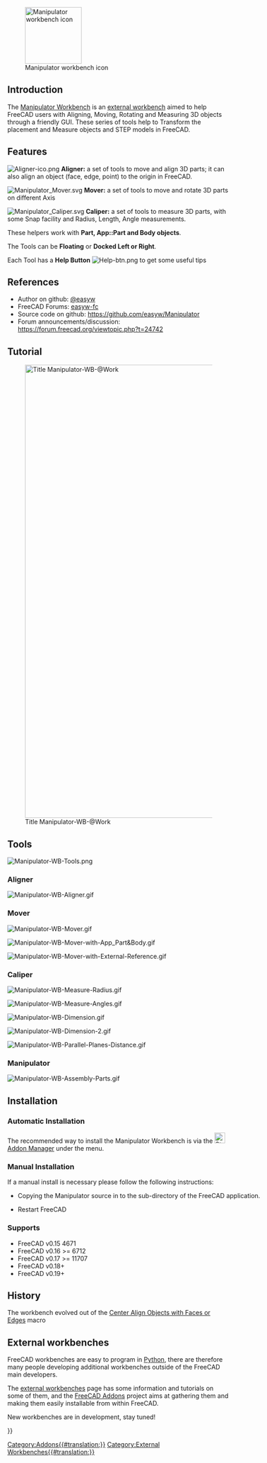 <languages/>
<translate>

<!--T:53-->
[[Image:Manipulator_workbench_icon.svg|thumb|128px|Manipulator workbench icon]]

==Introduction== <!--T:1-->

</translate>
{{TOCright}}
<translate>

<!--T:3-->
The [[Manipulator_Workbench|Manipulator Workbench]] is an [[External_workbenches|external workbench]] aimed to help FreeCAD users with Aligning, Moving, Rotating and Measuring 3D objects through a friendly GUI. These series of tools help to Transform the placement and Measure objects and STEP models in FreeCAD.

==Features== <!--T:4-->

<!--T:5-->
[[File:Aligner-ico.png]] '''Aligner:''' a set of tools to move and align 3D parts; it can also align an object (face, edge, point) to the origin in FreeCAD.

<!--T:6-->
[[File:Manipulator_Mover.svg]] '''Mover:'''  a set of tools to move and rotate 3D parts on different Axis

<!--T:7-->
[[File:Manipulator_Caliper.svg]] '''Caliper:''' a set of tools to measure 3D parts, with some Snap facility and Radius, Length, Angle measurements. 

<!--T:8-->
These helpers work with '''Part, App::Part and Body objects'''.

<!--T:9-->
The Tools can be '''Floating''' or '''Docked Left or Right'''.

<!--T:10-->
Each Tool has a '''Help Button''' [[File:Help-btn.png]] to get some useful tips

==References== <!--T:11-->

<!--T:54-->
* Author on github: [https://github.com/easyw @easyw]
* FreeCAD Forums: [https://forum.freecad.org/memberlist.php?mode=viewprofile&u=6387 easyw-fc]
* Source code on github: https://github.com/easyw/Manipulator
* Forum announcements/discussion: https://forum.freecad.org/viewtopic.php?t=24742

== Tutorial == <!--T:12-->

<!--T:27-->
[[Image:Manipulator-WB-@Work.png|1024px|link=https://youtu.be/owGzsd1fyZc|alt=Manipulator-WB-@Work|Title Manipulator-WB-@Work]]

<!--T:28-->
{{Caption|YouTube Tutorial [https://youtu.be/owGzsd1fyZc Manipulator WorkBench @Work]}}


==Tools== <!--T:13-->

<!--T:14-->
[[Image:Manipulator-WB-Tools.png]]
{{Caption|Above: Manipulator workbench dialog. For a more detailed description see [https://github.com/easyw/Manipulator/blob/master/README.md README.md] on Github.}}


=== Aligner === <!--T:15-->
</translate>
[[Image:Manipulator-WB-Aligner.gif]]
<translate>
<!--T:38-->
{{Caption|Aligner: set of tools to move and align 3D parts; it can also align an object (face, edge, point) to the origin in FreeCAD}}

=== Mover === <!--T:16-->
</translate>
[[Image:Manipulator-WB-Mover.gif]]
<translate>
<!--T:39-->
{{Caption|Mover: set of tools to move and rotate 3D parts on different Axis}}

</translate>
[[Image:Manipulator-WB-Mover-with-App_Part&Body.gif]]
<translate>
<!--T:40-->
{{Caption|Mover: Using App:Part and Body}}

</translate>
[[Image:Manipulator-WB-Mover-with-External-Reference.gif]]
<translate>
<!--T:41-->
{{Caption|Mover: with External Reference}}


=== Caliper === <!--T:17-->
</translate>
[[Image:Manipulator-WB-Measure-Radius.gif]]
<translate>
<!--T:42-->
{{Caption|Caliper: measuring Radius}}

</translate>
[[Image:Manipulator-WB-Measure-Angles.gif]]
<translate>
<!--T:43-->
{{Caption|Caliper: measuring Angles}}

</translate>
[[Image:Manipulator-WB-Dimension.gif]]
<translate>
<!--T:45-->
{{Caption|Caliper: measuring Dimensions}}

</translate>
[[Image:Manipulator-WB-Dimension-2.gif]]
<translate>
<!--T:46-->
{{Caption|Caliper: measuring Dimensions (cont.)}}

</translate>
[[Image:Manipulator-WB-Parallel-Planes-Distance.gif]]
<translate>
<!--T:47-->
{{Caption|Caliper: parallel planes distance}}


=== Manipulator === <!--T:18-->

</translate>
[[Image:Manipulator-WB-Assembly-Parts.gif]]
<translate>

==Installation== <!--T:19-->

===Automatic Installation=== <!--T:20-->

<!--T:21-->
The recommended way to install the Manipulator Workbench is via the [[Image:Std_AddonMgr.svg|24px|link=Std_AddonMgr]] [[Std_AddonMgr|Addon Manager]] under the {{MenuCommand|Tools → Addon Manager}} menu.

<!--T:55-->
<div class="mw-collapsible mw-collapsed toccolours" style="width:600px">

===Manual Installation=== <!--T:22-->

<!--T:48-->
If a manual install is necessary please follow the following instructions: 

<!--T:49-->
<div class="mw-collapsible-content">

<!--T:23-->
* Copying the Manipulator source in to the {{FileName|Mod}} sub-directory of the FreeCAD application.

<!--T:50-->
{{Code|code=
cd ~/.FreeCAD/Mod 
git clone https://github.com/easyw/Manipulator Manipulator
}}
* Restart FreeCAD
</translate>
</div> <!-- END of collapsible div. do not remove! -->
</div> <!-- END of collapsible div. do not remove! -->
<translate>

=== Supports === <!--T:25-->

<!--T:26-->
* FreeCAD v0.15 4671  
* FreeCAD v0.16 >= 6712  
* FreeCAD v0.17 >= 11707
* FreeCAD v0.18+
* FreeCAD v0.19+

== History == <!--T:51-->

<!--T:52-->
The workbench evolved out of the [[Macro_Center_Align_Objects_with_Faces_or_Edges|Center Align Objects with Faces or Edges]] macro

== External workbenches == <!--T:33-->

<!--T:34-->
FreeCAD workbenches are easy to program in [[Python|Python]], there are therefore many people developing additional workbenches outside of the FreeCAD main developers.

<!--T:35-->
The [[External_workbenches|external workbenches]] page has some information and tutorials on some of them, and the [https://github.com/FreeCAD/FreeCAD-addons FreeCAD Addons] project aims at gathering them and making them easily installable from within FreeCAD.

<!--T:36-->
New workbenches are in development, stay tuned!

</translate>
{{Userdocnavi{{#translation:}}}}
[[Category:Addons{{#translation:}}]]
[[Category:External Workbenches{{#translation:}}]]
{{clear}}